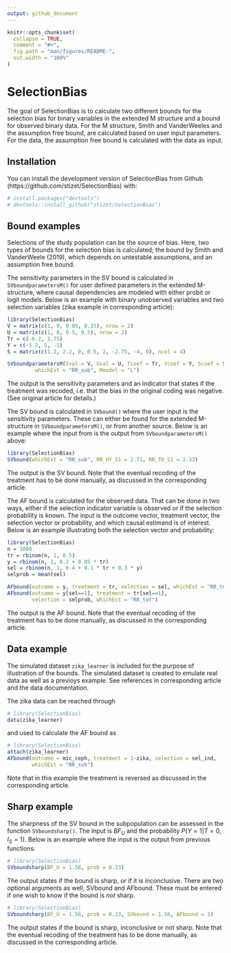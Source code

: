 ```yaml
---
output: github_document
---
```


<!-- README.md is generated from README.Rmd. Please edit that file -->

```r
knitr::opts_chunk$set(
  collapse = TRUE,
  comment = "#>",
  fig.path = "man/figures/README-",
  out.width = "100%"
)
```

# SelectionBias

<!-- badges: start -->
<!-- badges: end -->

The goal of SelectionBias is to calculate two different bounds for the
selection bias for binary variables in the extended M structure and a bound
for observed binary data. For the M structure, Smith and VanderWeeles and the
assumption free bound, are calculated based on user input parameters.
For the data, the assumption free bound is calculated with the data as input. 

## Installation

You can install the development version of SelectionBias from Github
(https://github.com/stizet/SelectionBias) with:

``` r
# install.packages("devtools") 
# devtools::install_github("stizet/SelectionBias")
```

## Bound examples

Selections of the study population can be the source of bias. Here, two types
of bounds for the selection bias is calculated; the bound by Smith and
VanderWeele (2019), which depends on untestable assumptions, and an assumption
free bound.

The sensitivity parameters in the SV bound is calculated in 
`SVboundparametersM()` for user defined parameters in the extended M-structure,
where causal dependencies are modeled with either probit or logit models.
Below is an example with binary unobserved variables and two selection variables
(zika example in corresponding article):
```r
library(SelectionBias)
V = matrix(c(1, 0, 0.85, 0.15), nrow = 2)
U = matrix(c(1, 0, 0.5, 0.5), nrow = 2)
Tr = c(-6.2, 1.75)
Y = c(-5.2, 5, -1)
S = matrix(c(1.2, 2.2, 0, 0.5, 2, -2.75, -4, 0), ncol = 4)

SVboundparametersM(Vval = V, Uval = U, Tcoef = Tr, Ycoef = Y, Scoef = S,
         whichEst = "RR_sub", Mmodel = "L")
```
The output is the sensitivity parameters and an indicator that states if the
treatment was recoded, i.e. that the bias in the original coding was negative.
(See original article for details.)

The SV bound is calculated in `SVbound()` where the user input is the
sensitivity parameters. These can either be found for the extended M-structure 
in `SVboundparametersM()`, or from another source. Below is an example where the
input from is the output from `SVboundparametersM()` above:
```r
library(SelectionBias)
SVbound(whichEst = "RR_sub", RR_UY_S1 = 2.71, RR_TU_S1 = 2.33)
```
The output is the SV bound. Note that the eventual recoding of the treatment
has to be done manually, as discussed in the corresponding article.

The AF bound is calculated for the observed data. That can be done in two ways,
either if the selection indicator variable is observed or if the selection
probability is known. The input is the outcome vector, treatment vector, the
selection vector or probability, and which causal estimand is of interest. 
Below is an example illustrating both the selection vector and probability:
```r
library(SelectionBias)
n = 1000
tr = rbinom(n, 1, 0.5)
y = rbinom(n, 1, 0.2 + 0.05 * tr)
sel = rbinom(n, 1, 0.4 + 0.1 * tr + 0.3 * y)
selprob = mean(sel)

AFbound(outcome = y, treatment = tr, selection = sel, whichEst = "RR_tot")
AFbound(outcome = y[sel==1], treatment = tr[sel==1],
        selection = selprob, whichEst = "RR_tot")
```
The output is the AF bound. Note that the eventual recoding of the treatment
has to be done manually, as discussed in the corresponding article.

## Data example
The simulated dataset `zika_learner` is included for the purpose of
illustration of the bounds. The simulated dataset is created to emulate real
data as well as a previoys example. See references in corresponding article
and the data documentation.

The zika data can be reached through
```r
# library(SelectionBias)
data(zika_learner)
```
and used to calculate the AF bound as
```r
# library(SelectionBias)
attach(zika_learner)
AFbound(outcome = mic_ceph, treatment = 1-zika, selection = sel_ind,
        whichEst = "RR_sub")
```
Note that in this example the treatment is reversed as discussed in the
corresponding article.

## Sharp example

The sharpness of the SV bound in the subpopulation can be assessed in the 
function `SVboundsharp()`. The input is $BF_U$ and the probability 
$P(Y=1|T=0,I_S=1)$. Below is an example where the input is the output from
previous functions:
```r
# library(SelectionBias)
SVboundsharp(BF_U = 1.56, prob = 0.33)
```
The output states if the bound is sharp, or if it is inconclusive. There are
two optional arguments as well, SVbound and AFbound. These must be entered if
one wish to know if the bound is *not* sharp.
```r
# library(SelectionBias)
SVboundsharp(BF_U = 1.56, prob = 0.33, SVbound = 1.56, AFbound = 3)
```
The output states if the bound is sharp, inconclusive or not sharp. Note that
the eventual recoding of the treatment has to be done manually, as discussed
in the corresponding article.

